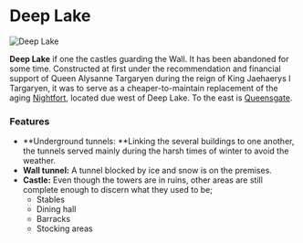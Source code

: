 

# Deep Lake

<Image src="https://cdn.sanity.io/images/1as7cn02/production/daec2ee7f00da47c8147a0617a40774079819292-1538x837.png?w=976&h=350&fit=crop&crop=center&auto=format" alt="Deep Lake" width={976} height={350}  />

<ProjectDetails
  floatRight
  region="The Wall"
  house="Night's Watch"
  type="Ruin"
  status="Completed"
  warp="undefined"
  projectLead="barkus"
  dateStarted="March 31, 2015"
  dateCompleted="March 31, 2015"
/>

**Deep Lake** if one the castles guarding the Wall. It has been abandoned for some time. Constructed at first under the recommendation and financial support of Queen Alysanne Targaryen during the reign of King Jaehaerys I Targaryen, it was to serve as a cheaper-to-maintain replacement of the aging [Nightfort](https://westeroscraft.com/wiki/the-wall/nightfort), located due west of Deep Lake. To the east is [Queensgate](https://westeroscraft.com/wiki/the-wall/queensgate).

### Features

* **Underground tunnels: **Linking the several buildings to one another, the tunnels served mainly during the harsh times of winter to avoid the weather.
* **Wall tunnel:** A tunnel blocked by ice and snow is on the premises.
* **Castle:** Even though the towers are in ruins, other areas are still complete enough to discern what they used to be;
  * Stables
  * Dining hall
  * Barracks
  * Stocking areas